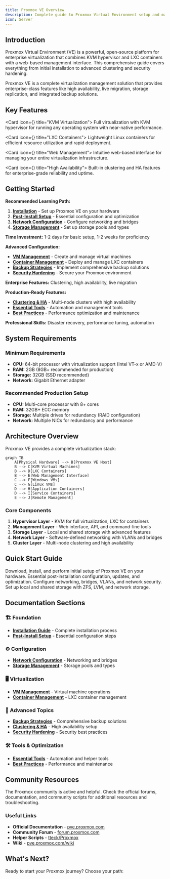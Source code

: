 ```yaml
---
title: Proxmox VE Overview
description: Complete guide to Proxmox Virtual Environment setup and management
icon: Server
---
```


## Introduction

Proxmox Virtual Environment (VE) is a powerful, open-source platform for enterprise virtualization that combines KVM hypervisor and LXC containers with a web-based management interface. This comprehensive guide covers everything from initial installation to advanced clustering and security hardening.

<Callout title="What is Proxmox VE?">
  Proxmox VE is a complete virtualization management solution that provides enterprise-class features like high availability, live migration, storage replication, and integrated backup solutions.
</Callout>

## Key Features

<Cards>

<Card icon={<Server className="text-blue-400" />} title="KVM Virtualization">
  Full virtualization with KVM hypervisor for running any operating system with near-native performance.
</Card>

<Card icon={<Container className="text-green-400" />} title="LXC Containers">
  Lightweight Linux containers for efficient resource utilization and rapid deployment.
</Card>

<Card icon={<Globe className="text-purple-400" />} title="Web Management">
  Intuitive web-based interface for managing your entire virtualization infrastructure.
</Card>

<Card icon={<Shield className="text-orange-400" />} title="High Availability">
  Built-in clustering and HA features for enterprise-grade reliability and uptime.
</Card>

</Cards>

## Getting Started

<Accordions>

<Accordion id="beginner" title="🚀 New to Proxmox">

**Recommended Learning Path:**

1. **[Installation](/docs/documentation/proxmox/installation)** - Set up Proxmox VE on your hardware
2. **[Post-Install Setup](/docs/documentation/proxmox/post-install)** - Essential configuration and optimization
3. **[Network Configuration](/docs/documentation/proxmox/network-config)** - Configure networking and bridges
4. **[Storage Management](/docs/documentation/proxmox/storage-management)** - Set up storage pools and types

**Time Investment:** 1-2 days for basic setup, 1-2 weeks for proficiency

</Accordion>

<Accordion id="intermediate" title="⚡ Ready for Production">

**Advanced Configuration:**

- **[VM Management](/docs/documentation/proxmox/vm-management)** - Create and manage virtual machines
- **[Container Management](/docs/documentation/proxmox/container-management)** - Deploy and manage LXC containers
- **[Backup Strategies](/docs/documentation/proxmox/backup-strategies)** - Implement comprehensive backup solutions
- **[Security Hardening](/docs/documentation/proxmox/security-hardening)** - Secure your Proxmox environment

**Enterprise Features:** Clustering, high availability, live migration

</Accordion>

<Accordion id="advanced" title="🔥 Enterprise Deployment">

**Production-Ready Features:**

- **[Clustering & HA](/docs/documentation/proxmox/clustering-ha)** - Multi-node clusters with high availability
- **[Essential Tools](/docs/documentation/proxmox/essential-tools)** - Automation and management tools
- **[Best Practices](/docs/documentation/proxmox/best-practices)** - Performance optimization and maintenance

**Professional Skills:** Disaster recovery, performance tuning, automation

</Accordion>

</Accordions>

## System Requirements

### Minimum Requirements
- **CPU:** 64-bit processor with virtualization support (Intel VT-x or AMD-V)
- **RAM:** 2GB (8GB+ recommended for production)
- **Storage:** 32GB (SSD recommended)
- **Network:** Gigabit Ethernet adapter

### Recommended Production Setup
- **CPU:** Multi-core processor with 8+ cores
- **RAM:** 32GB+ ECC memory
- **Storage:** Multiple drives for redundancy (RAID configuration)
- **Network:** Multiple NICs for redundancy and performance

## Architecture Overview

Proxmox VE provides a complete virtualization stack:

```mermaid
graph TB
    A[Physical Hardware] --> B[Proxmox VE Host]
    B --> C[KVM Virtual Machines]
    B --> D[LXC Containers]
    B --> E[Web Management Interface]
    C --> F[Windows VMs]
    C --> G[Linux VMs]
    D --> H[Application Containers]
    D --> I[Service Containers]
    E --> J[Remote Management]
```

### Core Components

1. **Hypervisor Layer** - KVM for full virtualization, LXC for containers
2. **Management Layer** - Web interface, API, and command-line tools
3. **Storage Layer** - Local and shared storage with advanced features
4. **Network Layer** - Software-defined networking with VLANs and bridges
5. **Cluster Layer** - Multi-node clustering and high availability

## Quick Start Guide

<Cards>

<Card title="📦 Installation" href="/docs/documentation/proxmox/installation">
  Download, install, and perform initial setup of Proxmox VE on your hardware.
</Card>

<Card title="⚙️ Post-Install" href="/docs/documentation/proxmox/post-install">
  Essential post-installation configuration, updates, and optimization.
</Card>

<Card title="🌐 Network Setup" href="/docs/documentation/proxmox/network-config">
  Configure networking, bridges, VLANs, and network security.
</Card>

<Card title="💾 Storage Config" href="/docs/documentation/proxmox/storage-management">
  Set up local and shared storage with ZFS, LVM, and network storage.
</Card>

</Cards>

## Documentation Sections

### 🏗️ Foundation
- **[Installation Guide](/docs/documentation/proxmox/installation)** - Complete installation process
- **[Post-Install Setup](/docs/documentation/proxmox/post-install)** - Essential configuration steps

### ⚙️ Configuration  
- **[Network Configuration](/docs/documentation/proxmox/network-config)** - Networking and bridges
- **[Storage Management](/docs/documentation/proxmox/storage-management)** - Storage pools and types

### 🖥️ Virtualization
- **[VM Management](/docs/documentation/proxmox/vm-management)** - Virtual machine operations
- **[Container Management](/docs/documentation/proxmox/container-management)** - LXC container management

### 🚀 Advanced Topics
- **[Backup Strategies](/docs/documentation/proxmox/backup-strategies)** - Comprehensive backup solutions
- **[Clustering & HA](/docs/documentation/proxmox/clustering-ha)** - High availability setup
- **[Security Hardening](/docs/documentation/proxmox/security-hardening)** - Security best practices

### 🛠️ Tools & Optimization
- **[Essential Tools](/docs/documentation/proxmox/essential-tools)** - Automation and helper tools
- **[Best Practices](/docs/documentation/proxmox/best-practices)** - Performance and maintenance

## Community Resources

<Callout type="info" title="Getting Help">
  The Proxmox community is active and helpful. Check the official forums, documentation, and community scripts for additional resources and troubleshooting.
</Callout>

### Useful Links
- **Official Documentation** - [pve.proxmox.com](https://pve.proxmox.com/pve-docs/)
- **Community Forum** - [forum.proxmox.com](https://forum.proxmox.com/)
- **Helper Scripts** - [tteck/Proxmox](https://github.com/tteck/Proxmox)
- **Wiki** - [pve.proxmox.com/wiki](https://pve.proxmox.com/wiki/)

## What's Next?

Ready to start your Proxmox journey? Choose your path:

<Cards>
  <Card title="🆕 First Time Setup" href="/docs/documentation/proxmox/installation" description="Complete installation and initial configuration" />
  <Card title="🔧 Configuration" href="/docs/documentation/proxmox/network-config" description="Network and storage configuration" />
  <Card title="🖥️ Create VMs" href="/docs/documentation/proxmox/vm-management" description="Virtual machine management" />
  <Card title="📦 Containers" href="/docs/documentation/proxmox/container-management" description="LXC container deployment" />
</Cards>